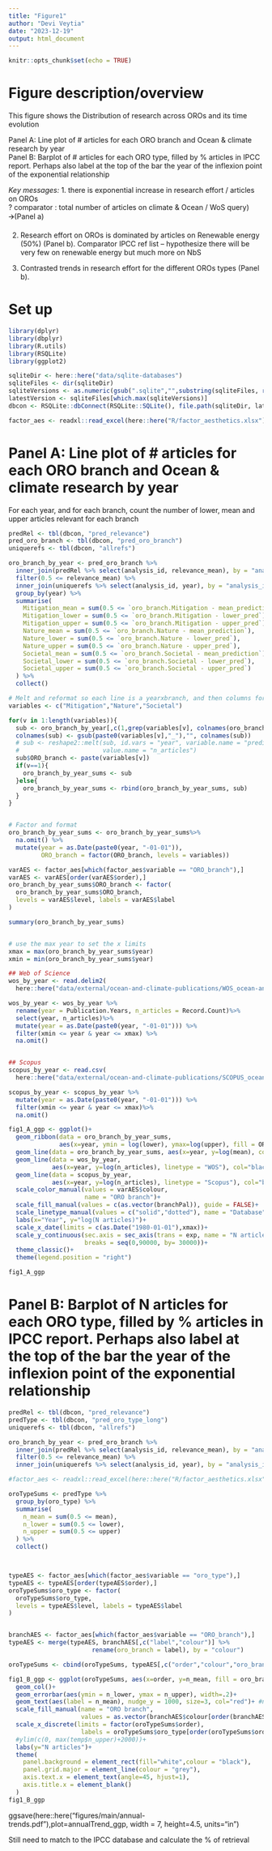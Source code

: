 ```yaml
---
title: "Figure1"
author: "Devi Veytia"
date: "2023-12-19"
output: html_document
---
```


```r
knitr::opts_chunk$set(echo = TRUE)
```

# Figure description/overview

This figure shows the Distribution of research across OROs and its time evolution

Panel A: Line plot of # articles for each ORO branch and Ocean & climate research by year     
Panel B: Barplot of # articles for each ORO type, filled by % articles in IPCC report. Perhaps also label at the top of the bar the year of the inflexion point of the exponential relationship    

*Key messages:*
1. there is exponential increase in research effort / articles on OROs  
? comparator : total number of articles on climate & Ocean / WoS query)	🡪(Panel a)
 
2. Research effort on OROs is dominated by articles on Renewable energy (50%)  (Panel b). Comparator IPCC ref list – hypothesize there will be very few on renewable energy but much more on NbS

3. Contrasted trends in research effort for the different OROs types (Panel b). 



# Set up

```r
library(dplyr)
library(dbplyr)
library(R.utils)
library(RSQLite)
library(ggplot2)
```


```r

sqliteDir <- here::here("data/sqlite-databases")
sqliteFiles <- dir(sqliteDir)
sqliteVersions <- as.numeric(gsub(".sqlite","",substring(sqliteFiles, regexpr("_v", sqliteFiles) + 2)))
latestVersion <- sqliteFiles[which.max(sqliteVersions)]
dbcon <- RSQLite::dbConnect(RSQLite::SQLite(), file.path(sqliteDir, latestVersion), create=FALSE)
```


```r
factor_aes <- readxl::read_excel(here::here("R/factor_aesthetics.xlsx"))

```

# Panel A: Line plot of # articles for each ORO branch and Ocean & climate research by year

For each year, and for each branch, count the number of lower, mean and upper articles relevant for each branch
```r
predRel <- tbl(dbcon, "pred_relevance") 
pred_oro_branch <- tbl(dbcon, "pred_oro_branch")
uniquerefs <- tbl(dbcon, "allrefs")

oro_branch_by_year <- pred_oro_branch %>%
  inner_join(predRel %>% select(analysis_id, relevance_mean), by = "analysis_id")%>%
  filter(0.5 <= relevance_mean) %>%
  inner_join(uniquerefs %>% select(analysis_id, year), by = "analysis_id") %>%
  group_by(year) %>%
  summarise(
    Mitigation_mean = sum(0.5 <= `oro_branch.Mitigation - mean_prediction`),
    Mitigation_lower = sum(0.5 <= `oro_branch.Mitigation - lower_pred`),
    Mitigation_upper = sum(0.5 <= `oro_branch.Mitigation - upper_pred`),
    Nature_mean = sum(0.5 <= `oro_branch.Nature - mean_prediction`),
    Nature_lower = sum(0.5 <= `oro_branch.Nature - lower_pred`),
    Nature_upper = sum(0.5 <= `oro_branch.Nature - upper_pred`),
    Societal_mean = sum(0.5 <= `oro_branch.Societal - mean_prediction`),
    Societal_lower = sum(0.5 <= `oro_branch.Societal - lower_pred`),
    Societal_upper = sum(0.5 <= `oro_branch.Societal - upper_pred`)
  ) %>% 
  collect()

# Melt and reformat so each line is a yearxbranch, and then columns for mean, lower and upper
variables <- c("Mitigation","Nature","Societal")

for(v in 1:length(variables)){
  sub <- oro_branch_by_year[,c(1,grep(variables[v], colnames(oro_branch_by_year)))]
  colnames(sub) <- gsub(paste0(variables[v],"_"),"", colnames(sub))
  # sub <- reshape2::melt(sub, id.vars = "year", variable.name = "prediction_boundary", 
  #                       value.name = "n_articles")
  sub$ORO_branch <- paste(variables[v])
  if(v==1){
    oro_branch_by_year_sums <- sub
  }else{
    oro_branch_by_year_sums <- rbind(oro_branch_by_year_sums, sub)
  }
}


# Factor and format
oro_branch_by_year_sums <- oro_branch_by_year_sums%>%
  na.omit() %>%
  mutate(year = as.Date(paste0(year, "-01-01")),
         ORO_branch = factor(ORO_branch, levels = variables))

varAES <- factor_aes[which(factor_aes$variable == "ORO_branch"),]
varAES <- varAES[order(varAES$order),]
oro_branch_by_year_sums$ORO_branch <- factor(
  oro_branch_by_year_sums$ORO_branch,
  levels = varAES$level, labels = varAES$label
)

summary(oro_branch_by_year_sums)


# use the max year to set the x limits
xmax = max(oro_branch_by_year_sums$year)
xmin = min(oro_branch_by_year_sums$year)
```

```r

## Web of Science
wos_by_year <- read.delim2(
  here::here("data/external/ocean-and-climate-publications/WOS_ocean-and-climate_by-year_2023-11-21.txt"))

wos_by_year <- wos_by_year %>%
  rename(year = Publication.Years, n_articles = Record.Count)%>%
  select(year, n_articles)%>%
  mutate(year = as.Date(paste0(year, "-01-01"))) %>%
  filter(xmin <= year & year <= xmax) %>%
  na.omit()


## Scopus
scopus_by_year <- read.csv(
  here::here("data/external/ocean-and-climate-publications/SCOPUS_ocean-and-climate_by-year_2023-11-21.csv"))

scopus_by_year <- scopus_by_year %>%
  mutate(year = as.Date(paste0(year, "-01-01"))) %>%
  filter(xmin <= year & year <= xmax)%>%
  na.omit()


```

```r


fig1_A_ggp <- ggplot()+
  geom_ribbon(data = oro_branch_by_year_sums, 
              aes(x=year, ymin = log(lower), ymax=log(upper), fill = ORO_branch), alpha = 0.5)+
  geom_line(data = oro_branch_by_year_sums, aes(x=year, y=log(mean), col=ORO_branch), linewidth = 1)+
  geom_line(data = wos_by_year, 
            aes(x=year, y=log(n_articles), linetype = "WOS"), col="black", linewidth = 1)+
  geom_line(data = scopus_by_year, 
            aes(x=year, y=log(n_articles), linetype = "Scopus"), col="black", linewidth = 1)+
  scale_color_manual(values = varAES$colour, 
                     name = "ORO branch")+
  scale_fill_manual(values = c(as.vector(branchPal)), guide = FALSE)+
  scale_linetype_manual(values = c("solid","dotted"), name = "Database")+
  labs(x="Year", y="log(N articles)")+
  scale_x_date(limits = c(as.Date("1980-01-01"),xmax))+
  scale_y_continuous(sec.axis = sec_axis(trans = exp, name = "N articles"),
                     breaks = seq(0,90000, by= 30000))+
  theme_classic()+
  theme(legend.position = "right")

fig1_A_ggp
```


# Panel B: Barplot of N articles for each ORO type, filled by % articles in IPCC report. Perhaps also label at the top of the bar the year of the inflexion point of the exponential relationship

```r
predRel <- tbl(dbcon, "pred_relevance") 
predType <- tbl(dbcon, "pred_oro_type_long") 
uniquerefs <- tbl(dbcon, "allrefs")

oro_branch_by_year <- pred_oro_branch %>%
  inner_join(predRel %>% select(analysis_id, relevance_mean), by = "analysis_id")%>%
  filter(0.5 <= relevance_mean) %>%
  inner_join(uniquerefs %>% select(analysis_id, year), by = "analysis_id") %>%
```

```r
#factor_aes <- readxl::read_excel(here::here("R/factor_aesthetics.xlsx"))

oroTypeSums <- predType %>%
  group_by(oro_type) %>%
  summarise(
    n_mean = sum(0.5 <= mean),
    n_lower = sum(0.5 <= lower),
    n_upper = sum(0.5 <= upper)
  ) %>%
  collect()



typeAES <- factor_aes[which(factor_aes$variable == "oro_type"),]
typeAES <- typeAES[order(typeAES$order),]
oroTypeSums$oro_type <- factor(
  oroTypeSums$oro_type, 
  levels = typeAES$level, labels = typeAES$label
)


branchAES <- factor_aes[which(factor_aes$variable == "ORO_branch"),]
typeAES <- merge(typeAES, branchAES[,c("label","colour")] %>%
                       rename(oro_branch = label), by = "colour")

oroTypeSums <- cbind(oroTypeSums, typeAES[,c("order","colour","oro_branch")])
```


```r
fig1_B_ggp <- ggplot(oroTypeSums, aes(x=order, y=n_mean, fill = oro_branch))+
  geom_col()+
  geom_errorbar(aes(ymin = n_lower, ymax = n_upper), width=.2)+
  geom_text(aes(label = n_mean), nudge_y = 1000, size=3, col="red")+ #nudge_x=0.2,
  scale_fill_manual(name = "ORO branch", 
                    values = as.vector(branchAES$colour[order(branchAES$order)]))+
  scale_x_discrete(limits = factor(oroTypeSums$order), 
                    labels = oroTypeSums$oro_type[order(oroTypeSums$order)])+
  #ylim(c(0, max(temp$n_upper)+2000))+
  labs(y="N articles")+
  theme(
    panel.background = element_rect(fill="white",colour = "black"),
    panel.grid.major = element_line(colour = "grey"),
    axis.text.x = element_text(angle=45, hjust=1),
    axis.title.x = element_blank()
  )
fig1_B_ggp
```



ggsave(here::here("figures/main/annual-trends.pdf"),plot=annualTrend_ggp,
       width = 7, height=4.5, units="in")





Still need to match to the IPCC database and calculate the % of retrieval




